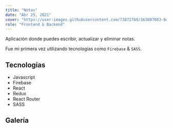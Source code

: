 ```yaml
---
title: "Notas"
date: "Abr 25, 2021"
cover: "https://user-images.githubusercontent.com/73872769/163007083-0d39fef0-9834-4428-b333-4143f785c7bd.png"
role: "Frontend & Backend"
---
```


Aplicación donde puedes escribir, actualizar y eliminar notas.

Fue mi primera vez utilizando tecnologías como `Firebase` & `SASS`.

## Tecnologías

- Javascript
- Firebase
- React
- Redux
- React Router
- SASS

## Galería

<GalleryImage alt="no se han creado notas" image="https://user-images.githubusercontent.com/73872769/163007056-1b22c5fa-8e76-4247-b73f-6347db22422a.png" caption="No hay notas creadas aún"/>

<GalleryImage alt="nota" image="https://user-images.githubusercontent.com/73872769/163007083-0d39fef0-9834-4428-b333-4143f785c7bd.png" caption="Una nota. Puedes apreciar su titulo, descripción y una imagen."/>